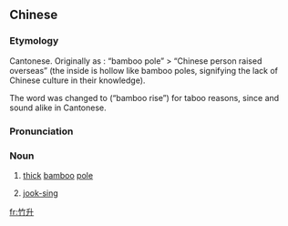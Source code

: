 {{also|竹昇}}
==Chinese==
{{zh-forms|s=竹升|t2=竹昇|lit=bamboo rise}}
{{wikipedia|lang=zh}}

===Etymology===
Cantonese. Originally as {{zh-l|竹竿|zuk1 gon1|bamboo pole}}: “bamboo pole” > “Chinese person raised overseas” (the inside is hollow like bamboo poles, signifying the lack of Chinese culture in their knowledge).

The word was changed to {{lang|zh|竹升}} (“bamboo rise”) for taboo reasons, since {{zh-l|竿|gon1|pole}} and {{zh-l|降|gong3|to reduce; to lower}} sound alike in Cantonese.

===Pronunciation===
{{zh-pron
|m=zhúshēng
|c=zuk1 sing1
|cat=n
}}

===Noun===
{{zh-noun}}

# [[thick]] [[bamboo]] [[pole]]
# {{lb|zh|figurative|pejorative}} [[jook-sing]] {{gloss|overseas-born Chinese person}}

[[fr:竹升]]